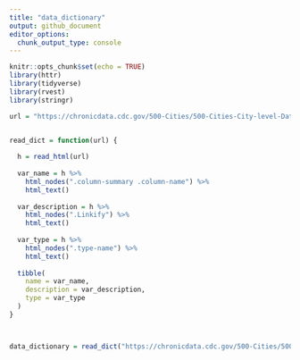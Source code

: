 ```yaml
---
title: "data_dictionary"
output: github_document
editor_options: 
  chunk_output_type: console
---
```


```r
knitr::opts_chunk$set(echo = TRUE)
library(httr)
library(tidyverse)
library(rvest)
library(stringr)
```

```r
url = "https://chronicdata.cdc.gov/500-Cities/500-Cities-City-level-Data-GIS-Friendly-Format-201/k56w-7tny"


read_dict = function(url) {
  
  h = read_html(url)
  
  var_name = h %>%
    html_nodes(".column-summary .column-name") %>%
    html_text()
  
  var_description = h %>%
    html_nodes(".Linkify") %>%
    html_text()
  
  var_type = h %>%
    html_nodes(".type-name") %>%
    html_text()
  
  tibble(
    name = var_name,
    description = var_description,
    type = var_type
  )
}



data_dictionary = read_dict("https://chronicdata.cdc.gov/500-Cities/500-Cities-City-level-Data-GIS-Friendly-Format-201/k56w-7tny")
```

